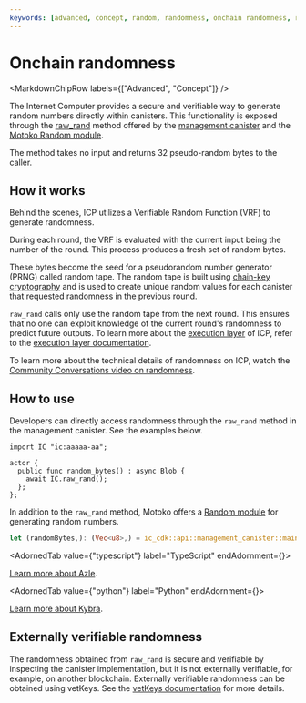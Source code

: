```yaml
---
keywords: [advanced, concept, random, randomness, onchain randomness, raw_rand]
---
```



# Onchain randomness

<MarkdownChipRow labels={["Advanced", "Concept"]} />

The Internet Computer provides a secure and verifiable way to generate random numbers directly within canisters. This functionality is exposed through the [raw_rand](/docs/references/ic-interface-spec) method offered by the [management canister](/docs/references/system-canisters/management-canister) and the [Motoko Random module](/docs/motoko/main/base/Random).

The method takes no input and returns 32 pseudo-random bytes to the caller.

## How it works
Behind the scenes, ICP utilizes a Verifiable Random Function (VRF) to generate randomness.

During each round, the VRF is evaluated with the current input being the number of the round. This process produces a fresh set of random bytes.

These bytes become the seed for a pseudorandom number generator (PRNG) called random tape. The random tape is built using [chain-key cryptography](https://learn.internetcomputer.org/hc/en-us/articles/34209486239252-Chain-Key-Cryptography) and is used to create unique random values for each canister that requested randomness in the previous round.

`raw_rand` calls only use the random tape from the next round. This ensures that no one can exploit knowledge of the current round's randomness to predict future outputs. To learn more about the [execution layer](https://learn.internetcomputer.org/hc/en-us/articles/34208985618836-Execution-Layer) of ICP, refer to the [execution layer documentation](https://internetcomputer.org/how-it-works/execution-layer/).

To learn more about the technical details of randomness on ICP, watch the [Community Conversations video on randomness](https://www.youtube.com/watch?v=nl5BuiWClD0).

## How to use
Developers can directly access randomness through the `raw_rand` method in the management canister. See the examples below.

<AdornedTabs groupId="language">
<TabItem value="motoko" label="Motoko" default>

```motoko
import IC "ic:aaaaa-aa";

actor {
  public func random_bytes() : async Blob {
    await IC.raw_rand();
  };
};
```

In addition to the `raw_rand` method, Motoko offers a [Random module](/docs/motoko/main/base/Random) for generating random numbers.

</TabItem>

<TabItem value="rust" label="Rust">

```rust
let (randomBytes,): (Vec<u8>,) = ic_cdk::api::management_canister::main::raw_rand().await?;
```

</TabItem>

<AdornedTab value={"typescript"} label="TypeScript" endAdornment={<BetaChip />}>

[Learn more about Azle](https://demergent-labs.github.io/azle/timers.html).

</AdornedTab>

<AdornedTab value={"python"} label="Python" endAdornment={<BetaChip />}>

[Learn more about Kybra](https://demergent-labs.github.io/kybra/timers.html).

</AdornedTab>
</AdornedTabs>

## Externally verifiable randomness

The randomness obtained from `raw_rand` is secure and verifiable by inspecting the canister implementation, but it is not externally verifiable, for example, on another blockchain. Externally verifiable randomness can be obtained using vetKeys. See the [vetKeys documentation](/docs/building-apps/network-features/vetkeys/advanced/verifiable-randomness) for more details.
